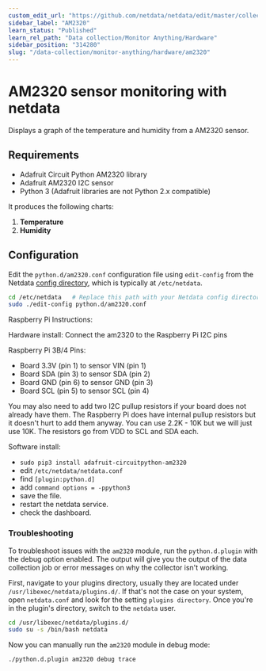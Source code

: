 ```yaml
---
custom_edit_url: "https://github.com/netdata/netdata/edit/master/collectors/python.d.plugin/am2320/README.md"
sidebar_label: "AM2320"
learn_status: "Published"
learn_rel_path: "Data collection/Monitor Anything/Hardware"
sidebar_position: "314280"
slug: "/data-collection/monitor-anything/hardware/am2320"
---
```



# AM2320 sensor monitoring with netdata

Displays a graph of the temperature and humidity from a AM2320 sensor.

## Requirements
 - Adafruit Circuit Python AM2320 library
 - Adafruit AM2320 I2C sensor
 - Python 3 (Adafruit libraries are not Python 2.x compatible)
 

It produces the following charts:
1. **Temperature** 
2. **Humidity**

## Configuration

Edit the `python.d/am2320.conf` configuration file using `edit-config` from the Netdata [config
directory](/docs/getting-started/manage-and-configure/configuration), which is typically at `/etc/netdata`.

```bash
cd /etc/netdata   # Replace this path with your Netdata config directory, if different
sudo ./edit-config python.d/am2320.conf
```

Raspberry Pi Instructions:

Hardware install:
Connect the am2320 to the Raspberry Pi I2C pins

Raspberry Pi 3B/4 Pins:

- Board 3.3V (pin 1) to sensor VIN (pin 1)
- Board SDA (pin 3) to sensor SDA (pin 2)
- Board GND (pin 6) to sensor GND (pin 3)
- Board SCL (pin 5) to sensor SCL (pin 4)

You may also need to add two I2C pullup resistors if your board does not already have them. The Raspberry Pi does have internal pullup resistors but it doesn't hurt to add them anyway. You can use 2.2K - 10K but we will just use 10K. The resistors go from VDD to SCL and SDA each.

Software install:
- `sudo pip3 install adafruit-circuitpython-am2320`
- edit `/etc/netdata/netdata.conf`
- find `[plugin:python.d]`
- add  `command options = -ppython3`
- save the file.
- restart the netdata service.
- check the dashboard.

### Troubleshooting

To troubleshoot issues with the `am2320` module, run the `python.d.plugin` with the debug option enabled. The 
output will give you the output of the data collection job or error messages on why the collector isn't working.

First, navigate to your plugins directory, usually they are located under `/usr/libexec/netdata/plugins.d/`. If that's 
not the case on your system, open `netdata.conf` and look for the setting `plugins directory`. Once you're in the 
plugin's directory, switch to the `netdata` user.

```bash
cd /usr/libexec/netdata/plugins.d/
sudo su -s /bin/bash netdata
```

Now you can manually run the `am2320` module in debug mode:

```bash
./python.d.plugin am2320 debug trace
```

